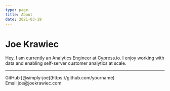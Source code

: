 ```yaml
---
type: page
title: About
date: 2021-03-19
---
```


# Joe Krawiec

Hey, I am currently an Analytics Engineer at Cypress.io. I enjoy working with data and enabling self-server customer analytics at scale.

---

<div>
  GitHub [@simply-joe](https://github.com/yourname)
  <br />
  Email joe@joekrawiec.com
</div>
